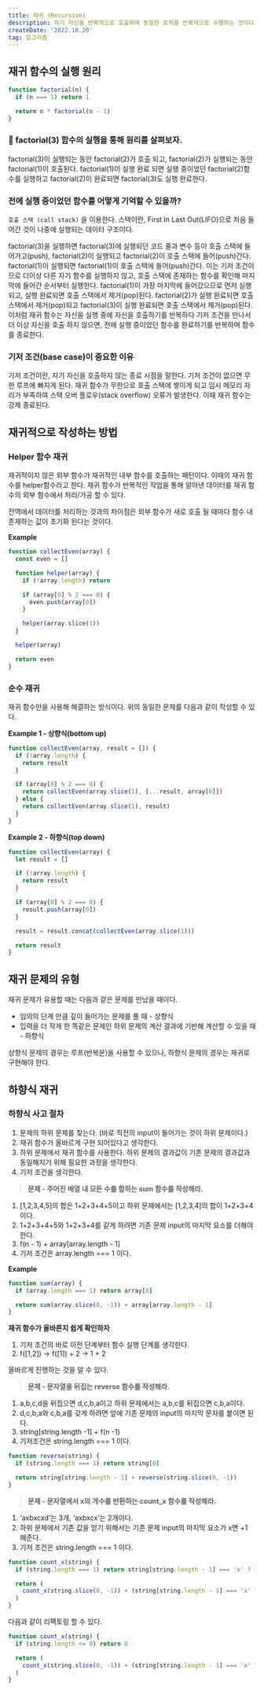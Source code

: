 ```yaml
---
title: 재귀 (Recursion)
description: 자기 자신을 반복적으로 호출하여 동일한 로직을 반복적으로 수행하는 것이다. 무한 실행이 되지 않도록 함수 호출을 멈추는 기저 조건을 설정하는 것이 중요하다.
createDate: '2022.10.20'
tag: 알고리즘
---
```


## 재귀 함수의 실행 원리

```jsx
function factorial(n) {
  if (n === 1) return 1

  return n * factorial(n - 1)
}
```

### **📌 factorial(3) 함수의 실행을 통해 원리를 살펴보자.**

factorial(3)이 실행되는 동안 factorial(2)가 호출 되고, factorial(2)가 실행되는 동안 factorial(1)이 호출된다. factorial(1)이 실행 완료 되면 실행 중이었던 factorial(2)함수를 실행하고 factorial(2)이 완료되면 factorial(3)도 실행 완료한다.

### **전에 실행 중이었던 함수를 어떻게 기억할 수 있을까?**

`호출 스택 (call stack)` 을 이용한다. 스택이란, First In Last Out(LIFO)으로 처음 들어간 것이 나중에 실행되는 데이터 구조이다.

factorial(3)을 실행하면 factorial(3)에 실행되던 코드 줄과 변수 등이 호출 스택에 들어가고(push), factorial(2)이 실행되고 factorial(2)이 호출 스택에 들어(push)간다. factorial(1)이 실행되면 factorial(1)이 호출 스택에 들어(push)간다. 이는 기저 조건이므로 더이상 다른 자기 함수를 실행하지 않고, 호출 스택에 존재하는 함수를 확인해 마지막에 들어간 순서부터 실행한다. factorial(1)이 가장 마지막에 들어갔으므로 먼저 실행되고, 실행 완료되면 호출 스택에서 제거(pop)된다. factorial(2)가 실행 완료되면 호출 스택에서 제거(pop)되고 factorial(3)이 실행 완료되면 호출 스택에서 제거(pop)된다.
이처럼 재귀 함수는 자신을 실행 중에 자신을 호출하기를 반복하다 기저 조건을 만나서 더 이상 자신을 호출 하지 않으면, 전에 실행 중이었던 함수를 완료하기를 반복하며 함수를 종료한다.

### **기저 조건(base case)이 중요한 이유**

기저 조건이란, 자기 자신을 호출하지 않는 종료 시점을 말한다. 기저 조건이 없으면 무한 루프에 빠지게 된다. 재귀 함수가 무한으로 호출 스택에 쌓이게 되고 임시 메모리 자리가 부족하여 스택 오버 플로우(stack overflow) 오류가 발생한다. 이때 재귀 함수는 강제 종료된다.

## 재귀적으로 작성하는 방법

### Helper 함수 재귀

재귀적이지 않은 외부 함수가 재귀적인 내부 함수를 호출하는 패턴이다. 이때의 재귀 함수를 helper함수라고 한다. 재귀 함수가 반복적인 작업을 통해 알아낸 데이터를 재귀 함수의 외부 함수에서 처리/가공 할 수 있다.

전역에서 데이터를 처리하는 것과의 차이점은 외부 함수가 새로 호출 될 때마다 함수 내 존재하는 값이 초기화 된다는 것이다.

**Example**

```jsx
function collectEven(array) {
  const even = []

  function helper(array) {
    if (!array.length) return

    if (array[0] % 2 === 0) {
      even.push(array[0])
    }

    helper(array.slice(1))
  }

  helper(array)

  return even
}
```

### 순수 재귀

재귀 함수만을 사용해 해결하는 방식이다. 위의 동일한 문제를 다음과 같이 작성할 수 있다.

**Example 1 - 상향식(bottom up)**

```jsx
function collectEven(array, result = []) {
  if (!array.length) {
    return result
  }

  if (array[0] % 2 === 0) {
    return collectEven(array.slice(1), [...result, array[0]])
  } else {
    return collectEven(array.slice(1), result)
  }
}
```

**Example 2 - 하향식(top down)**

```jsx
function collectEven(array) {
  let result = []

  if (!array.length) {
    return result
  }

  if (array[0] % 2 === 0) {
    result.push(array[0])
  }

  result = result.concat(collectEven(array.slice(1)))

  return result
}
```

## 재귀 문제의 유형

재귀 문제가 유용할 때는 다음과 같은 문제를 만났을 때이다.

- 임의의 단계 만큼 깊이 들어가는 문제를 풀 때 - 상향식
- 입력을 더 작게 한 똑같은 문제인 하위 문제의 계산 결과에 기반해 계산할 수 있을 때 - 하향식

상향식 문제의 경우는 루프(반복문)을 사용할 수 있으나, 하향식 문제의 경우는 재귀로 구현해야 한다.

## 하향식 재귀

### 하향식 사고 절차

1. 문제의 하위 문제를 찾는다. (바로 직전의 input이 들어가는 것이 하위 문제이다.)
2. 재귀 함수가 올바르게 구현 되어있다고 생각한다.
3. 하위 문제에서 재귀 함수를 사용한다.
   하위 문제의 결과값이 기존 문제의 결과값과 동일해지기 위해 필요한 과정을 생각한다.
4. 기저 조건을 생각한다.

> **문제 - 주어진 배열 내 모든 수를 합하는 sum 함수를 작성해라.**

1. [1,2,3,4,5]의 합은 1+2+3+4+5이고 하위 문제에서는 [1,2,3,4]의 합이 1+2+3+4이다.
2. 1+2+3+4+5와 1+2+3+4를 같게 하려면 기존 문제 input의 마지막 요소를 더해야 한다.
3. f(n - 1) + array[array.length - 1]
4. 기저 조건은 array.length === 1 이다.

**Example**

```jsx
function sum(array) {
  if (array.length === 1) return array[0]

  return sum(array.slice(0, -1)) + array[array.length - 1]
}
```

**재귀 함수가 올바른지 쉽게 확인하자**

1. 기저 조건의 바로 이전 단계부터 함수 실행 단계를 생각한다.
2. f([1,2]) → f([1]) + 2 → 1 + 2

올바르게 진행하는 것을 알 수 있다.

> **문제 - 문자열을 뒤집는 reverse 함수를 작성해라.**

1. a,b,c,d을 뒤집으면 d,c,b,a이고 하위 문제에서는 a,b,c를 뒤집으면 c,b,a이다.
2. d,c,b,a와 c,b,a를 갖게 하려면 앞에 기존 문제의 input의 마지막 문자를 붙이면 된다.
3. string[string.length -1] + f(n -1)
4. 기저조건은 string.length === 1 이다.

```jsx
function reverse(string) {
  if (string.length === 1) return string[0]

  return string[string.length - 1] + reverse(string.slice(0, -1))
}
```

> **문제 - 문자열에서 x의 개수를 반환하는 count_x 함수를 작성해라.**

1. ‘axbxcxd’는 3개, ‘axbxcx’는 2개이다.
2. 하위 문제에서 기존 값을 얻기 위해서는 기존 문제 input의 마지막 요소가 x면 +1 해준다.
3. 기저 조건은 string.length === 1 이다.

```jsx
function count_x(string) {
  if (string.length === 1) return string[string.length - 1] === 'x' ? 1 : 0

  return (
    count_x(string.slice(0, -1)) + (string[string.length - 1] === 'x' ? 1 : 0)
  )
}
```

다음과 같이 리팩토링 할 수 있다.

```jsx
function count_x(string) {
  if (string.length <= 0) return 0

  return (
    count_x(string.slice(0, -1)) + (string[string.length - 1] === 'x' ? 1 : 0)
  )
}
```
